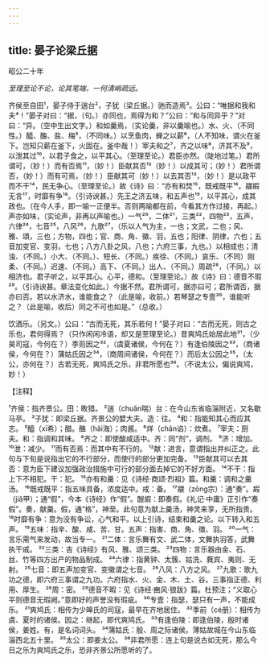 ```yaml
---
---
---
```

title: 晏子论梁丘据
---



昭公二十年

*至理至论不论，论其笔端，一何清峭疏远。*

齐侯至自田¹，晏子侍于遄台²，子犹（梁丘据。）驰而造焉³。公曰：“唯据和我和夫⁴！”晏子对曰：“据，（句。）亦同也，焉得为和？”公曰：“和与同异乎？”对曰：“异。（空中生出文字。）和如羹焉，（实论羹，非以羹喻也。）水、火、（不同性。）醯、醢、盐、梅⁵，（不同味。）以烹鱼肉，蝉之以薪⁶，（人不知味，谓火在釜下。岂知只薪在釜下，火固在。釜中哉！）宰夫和之⁷，齐之以味⁸，济其不及⁹，以泄其过¹⁰，以君子食之，以平其心。（至理至论。）君臣亦然。（陡地过笔。）君所谓可，（妙！）而有否焉¹¹，（妙！）臣献其否¹²（妙！）以成其可；（妙！）君所谓否，（妙！）而有可焉，（妙！）臣献其可（妙！）以去其否¹³，（妙！）是以政平而不干¹⁴，民无争心。（至理至论。）故《诗》曰：“亦有和焚¹⁵，既戒既平¹⁶。鬷嘏无言¹⁷，时靡有争¹⁸。（引诗谀甚。）先王之济五味，和五声也¹⁹，以平其心，成其政也。（在今人手，即一喻一正便半。否则两喻都在前，今看其方作过接，再起。）声亦如味，（实论声，非再以声喻也。）一气²⁰，二体²¹，三类²²，四物²³，五声，六律²⁴，七音²⁵，八风²⁶，九歌²⁷，（乐以人气为主，一也；文武，二也；风、雅、頌，三也；方物，四也；官、商、角、徽、羽，五也；阳律、阴律，六也；五音加变官、变羽，七也；八方八卦之风，八也；六府三事，九也。）以相成也；清浊、（不同。）小大、（不同。）、短长、（不同。）疾徐、（不同。）哀乐、（不同）刚柔、（不同。）迟速、（不同。）高下、（不同。）出人、（不同。）周疏²⁸，（不同。）以相济也。君子听之，以平其心。心平，德和。（至理至论。）故《诗》曰：德音不瑕²⁹。（引诗谀甚。章法变化如此。）今据不然。君所谓可，据亦曰可；君所谓否，据亦曰否。若以水济水，谁能食之？（此是喻，收前。）若琴瑟之专壹³⁰，谁能听之？（此是喻，收后）同之不可也如是。”（总收。）

饮酒乐。（另文。）公曰：“古而无死，其乐若何！”晏子对曰：“古而无死，则古之乐也，君何得焉？（只作闲闲冷语，却又是至理至论。）昔爽鸠氏始居此地³¹，（少昊司寇，今何在？）季荝因之³²，（虞夏诸侯，今何在？）有逢伯陵因之³³，（商诸侯，今何在？）蒲姑氏因之³⁴，（商周间诸侯，今何在？）而后太公因之³⁵，（太公，亦何在？）古若无死，爽鸠氏之乐，非君所愿也³⁶。（不说太公，偏说爽鸠，妙！）

【注释】

¹齐侯：指齐景公。田：畋猎。
²遄（chuǎn喘）台：在今山东省临淄附近，又名歇马亭。
³子犹：即梁丘据。齐景公的嬖大夫。造：往。
⁴和：指能知其心而应其志。
⁵醯（xī希）；醋。醢（hǎi海）；肉酱。
⁶烊（chǎn谄）：炊煮。
⁷宰夫：厨夫。和：指调和其味。
⁸齐之：即使酸咸适中。齐：同“剂”，调剂。
⁹济：增加。
¹⁰泄：减少。
¹¹而有否焉：而其中有不行的。
¹²献：进言，意谓指出并纠正之。此句与下旬是说指出它的不行部分，而使行的部分更加完备。
¹³臣献其可以去其否：意为臣下建议加强政治措施中可行的部分面去掉它的不好方面。
¹⁴不干：指上下不相犯。干：犯。
¹⁵亦有和羹：见《诗经·商颂·烈祖》篇。和羹：调和之羹汤。
¹⁶既戒既平：指五味具备，浓度适中。戒：备。
¹⁷鬷（zōng宗）：通“奏”。嘏（jiǎ甲）；通“假”，今本《诗经》作“假”。醙嘏：即奏假。《礼记·中庸》正引作“奏假”。奏，献羹。假，通“格”，神至。此句意为献上羹汤，神灵来享，无所指贵。
¹⁸时靡有争：意为没有争讼，心气和平。以上引诗，结束和羹之论。以下转入和五声。
¹⁹五味：指辛、酸、咸、苦、甘。五声：指害、商、角、徵、羽。
²⁰一气：言乐需气来发动，故当专一。
²¹二体：言乐舞有文、武二体，文舞执羽答，武舞执干戚。
²²三类：吉《诗经》有风、雅、颂三类。
²³四物：言乐器由金、石、丝、竹等四方出产的物品制成。
²⁴六律：指黄钟、太簇、姑洗、蕤宾、夷则、无射。
²⁵七音：即五声加变官、变徽谓之七音。
²⁶八风：八方之风。
²⁷九歌：歌九功之德，即六府三事谓之九功。六府指水、火、金、木、土、谷。三事指正德、利用、厚生。
²⁸周：密。
²⁹德音不暇：见《诗经·豳风·狼跋》篇。杜预注；“义取心平则德音无瑕阙。”意即好的声誉没有瑕疵。
³⁰专壹：指瑟，瑟只有一声，不能成乐。
³¹爽鸠氏：相传为少皞氏的司寇，最早在齐地居住。
³²季前（cé册）：相传为虞、夏时的诸侯。因之：继起，即代爽鸠氏。
³³有逢伯陵：即逢伯陵，殷时诸侯，姜姓。有，是名词词头。
³⁴蒲姑氏：殷、周之际诸侯。薄姑故城在今山东临淄西北五十里。
³⁵太公：即姜太公。
³⁶非君所愿：连上句是说古如无死，那么今日之乐为爽鸠氏之乐，恐非齐景公所愿听的了。